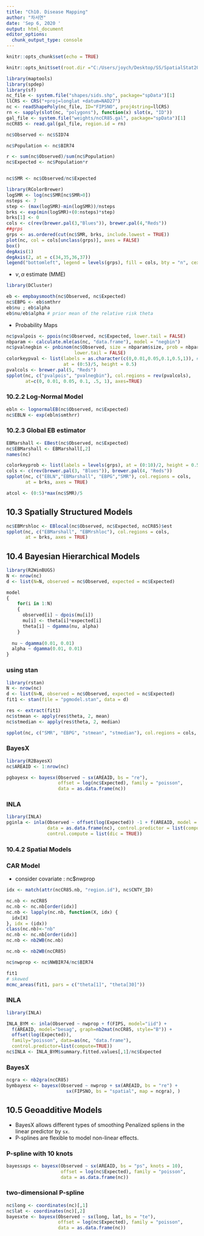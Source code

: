 ```yaml
---
title: "Ch10. Disease Mapping"
author: "차서연"
date: 'Sep 6, 2020 '
output: html_document
editor_options: 
  chunk_output_type: console
---
```


```r
knitr::opts_chunk$set(echo = TRUE)
```

```r
knitr::opts_knit$set(root.dir ="C:/Users/joych/Desktop/SS/SpatialStat20/ASDA/ch10")
```

```r
library(maptools)
library(spdep)
library(sf)
nc_file <- system.file("shapes/sids.shp", package="spData")[1]
llCRS <- CRS("+proj=longlat +datum=NAD27")
nc <- readShapePoly(nc_file, ID="FIPSNO", proj4string=llCRS)
rn <- sapply(slot(nc, "polygons"), function(x) slot(x, "ID"))
gal_file <- system.file("weights/ncCR85.gal", package="spData")[1]
ncCR85 <- read.gal(gal_file, region.id = rn)
```

```r
nc$Observed <- nc$SID74

nc$Population <- nc$BIR74

r <- sum(nc$Observed)/sum(nc$Population)
nc$Expected <- nc$Population*r


nc$SMR <- nc$Observed/nc$Expected
```


```r
library(RColorBrewer)
logSMR <- log(nc$SMR[nc$SMR>0])
nsteps <- 7
step <- (max(logSMR)-min(logSMR))/nsteps
brks <- exp(min(logSMR)+(0:nsteps)*step)
brks[1] <- 0
cols <- c(rev(brewer.pal(3,"Blues")), brewer.pal(4,"Reds"))
##grps
grps <- as.ordered(cut(nc$SMR, brks, include.lowest = TRUE))
plot(nc, col = cols[unclass(grps)], axes = FALSE)
box()
degAxis(1)
degAxis(2, at = c(34,35,36,37))
legend("bottomleft", legend = levels(grps), fill = cols, bty = "n", cex = 0.8, y.intersp = 0.8)
```

* $\nu, \alpha$ estimate (MME)
```r
library(DCluster)

eb <- empbaysmooth(nc$Observed, nc$Expected)
nc$EBPG <- eb$smthrr
eb$nu ; eb$alpha
eb$nu/eb$alpha # prior mean of the relative risk theta
```


* Probability Maps
```r
nc$pvalpois <- ppois(nc$Observed, nc$Expected, lower.tail = FALSE)
nbparam <- calculate.mle(as(nc, "data.frame"), model = "negbin")
nc$pvalnegbin <- pnbinom(nc$Observed, size = nbparam$size, prob = nbparam$prob, 
                         lower.tail = FALSE)
colorkeypval <- list(labels = as.character(c(0,0.01,0.05,0.1,0.5,1)), # 6 levels
                     at = (0:5)/5, height = 0.5)
pvalcols <- brewer.pal(5, "Reds")
spplot(nc, c("pvalpois", "pvalnegbin"), col.regions = rev(pvalcols), 
       at=c(0, 0.01, 0.05, 0.1, .5, 1), axes=TRUE)
```


### 10.2.2 Log-Normal Model
```r
ebln <- lognormalEB(nc$Observed, nc$Expected)
nc$EBLN <- exp(ebln$smthrr)

```

### 10.2.3 Global EB estimator
```r
EBMarshall <- EBest(nc$Observed, nc$Expected)
nc$EBMarshall <- EBMarshall[,2]
names(nc)
```


```r
colorkeyprob <- list(labels = levels(grps), at = (0:10)/2, height = 0.5)
cols <- c(rev(brewer.pal(3, "Blues")), brewer.pal(4, "Reds"))
spplot(nc, c("EBLN","EBMarshall", "EBPG","SMR"), col.regions = cols,
       at = brks, axes = TRUE)

atcol <- (0:5)*max(nc$SMR)/5
```

## 10.3 Spatially Structured Models
```r
nc$EBMrshloc <- EBlocal(nc$Observed, nc$Expected, ncCR85)$est
spplot(nc, c("EBMarshall", "EBMrshloc"), col.regions = cols, 
       at = brks, axes = TRUE)

```

## 10.4 Bayesian Hierarchical Models

```r
library(R2WinBUGS)
N <- nrow(nc)
d <- list(N=N, observed = nc$Observed, expected = nc$Expected)
```

```r
model
{
    for(i in 1:N)
    {
      observed[i] ~ dpois(mu[i])
      mu[i] <- theta[i]*expected[i]
      theta[i] ~ dgamma(nu, alpha)
    }
  
  nu ~ dgamma(0.01, 0.01)
  alpha ~ dgamma(0.01, 0.01)
}
```

### using stan
```r
library(rstan)
N <- nrow(nc)
d <- list(N=N, observed = nc$Observed, expected = nc$Expected)
fit1 <- stan(file = "pgmodel.stan", data = d)
```

```r
res <- extract(fit1)
nc$stmean <- apply(res$theta, 2, mean)
nc$stmedian <- apply(res$theta, 2, median)

```

```r
spplot(nc, c("SMR", "EBPG", "stmean", "stmedian"), col.regions = cols, at = brks, axes = TRUE)
```

### BayesX

```r
library(R2BayesX)
nc$AREAID <- 1:nrow(nc)

pgbayesx <- bayesx(Observed ~ sx(AREAID, bs = "re"),
                   offset = log(nc$Expected), family = "poisson", 
                   data = as.data.frame(nc))
```

### INLA

```r
library(INLA)
pginla <- inla(Observed ~ offset(log(Expected)) -1 + f(AREAID, model = "iid"), family = "poisson", 
               data = as.data.frame(nc), control.predictor = list(compute = TRUE), 
               control.compute = list(dic = TRUE))

```


### 10.4.2 Spatial Models

### CAR Model

* consider covariate : nc$nwprop
```r
idx <- match(attr(ncCR85.nb, "region.id"), nc$CNTY_ID)

nc.nb <- ncCR85
nc.nb <- nc.nb[order(idx)]
nc.nb <- lapply(nc.nb, function(X, idx) {
  idx[X]
}, idx = (idx))
class(nc.nb)<-"nb"
nc.nb <- nc.nb[order(idx)]
nc.nb <- nb2WB(nc.nb)

nc.nb <- nb2WB(ncCR85)
```


```r
nc$nwprop <- nc$NWBIR74/nc$BIR74

```

```r
fit1
# skewed
mcmc_areas(fit1, pars = c("theta[1]", "theta[30]"))
```

### INLA

```r
library(INLA)

INLA_BYM <- inla(Observed ~ nwprop + f(FIPS, model="iid") + 
  f(AREAID, model="besag", graph=nb2mat(ncCR85, style="B")) + 
  offset(log(Expected)), 
  family="poisson", data=as(nc, "data.frame"), 
  control.predictor=list(compute=TRUE))
nc$INLA <- INLA_BYM$summary.fitted.values[,1]/nc$Expected
```

### BayesX

```r
ncgra <- nb2gra(ncCR85)
bymbayesx <- bayesx(Observed ~ nwprop + sx(AREAID, bs = "re") + 
                      sx(FIPSNO, bs = "spatial", map = ncgra), )
```


## 10.5 Geoadditive Models

* BayesX  allows different types of smoothing Penalized spliens in the linear predictor by `sx`.
* P-splines are flexible to model non-linear effects. 

### P-spline with 10 knots
```r
bayessxps <- bayesx(Observed ~ sx(AREAID, bs = "ps", knots = 10),
                    offset = log(nc$Expected), family = "poisson", 
                    data = as.data.frame(nc))
```

### two-dimensional P-spline
```r
nc$long <- coordinates(nc)[,1]
nc$lat <- coordinates(nc)[,2]
bayesxte <- bayesx(Observed ~ sx(long, lat, bs = "te"),
                   offset = log(nc$Expected), family = "poisson", 
                   data = as.data.frame(nc))

```

